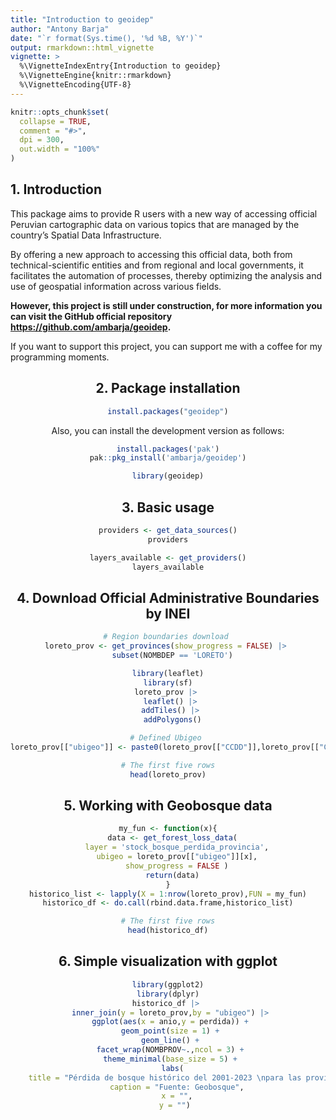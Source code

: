 ```yaml
---
title: "Introduction to geoidep"
author: "Antony Barja"
date: "`r format(Sys.time(), '%d %B, %Y')`"
output: rmarkdown::html_vignette
vignette: >
  %\VignetteIndexEntry{Introduction to geoidep}
  %\VignetteEngine{knitr::rmarkdown}
  %\VignetteEncoding{UTF-8}
---
```


```r
knitr::opts_chunk$set(
  collapse = TRUE,
  comment = "#>",
  dpi = 300,
  out.width = "100%" 
)
```

## 1. Introduction

This package aims to provide R users with a new way of accessing official Peruvian cartographic data on various topics that are managed by the country's Spatial Data Infrastructure.

By offering a new approach to accessing this official data, both from technical-scientific entities and from regional and local governments, it facilitates the automation of processes, thereby optimizing the analysis and use of geospatial information across various fields.

**However, this project is still under construction, for more information you can visit the GitHub official repository <https://github.com/ambarja/geoidep>.**

If you want to support this project, you can support me with a coffee for my programming moments.

<center>
<script type='text/javascript' src='https://storage.ko-fi.com/cdn/widget/Widget_2.js'></script><script type='text/javascript'>kofiwidget2.init('Support Me on Ko-fi', '#ff0022', 'B0B56J9J9');kofiwidget2.draw();</script> 
<center/>

## 2. Package installation 

```r
install.packages("geoidep")
```
Also, you can install the development version as follows: 

```r
install.packages('pak')
pak::pkg_install('ambarja/geoidep')
```

```r
library(geoidep)
```

## 3. Basic usage 

```r
providers <- get_data_sources()
providers
```

```r
layers_available <- get_providers()
layers_available
```

## 4. Download Official Administrative Boundaries by INEI
```r
# Region boundaries download 
loreto_prov <- get_provinces(show_progress = FALSE) |> 
  subset(NOMBDEP == 'LORETO')
```

```r
library(leaflet)
library(sf)
loreto_prov |> 
  leaflet() |> 
  addTiles() |> 
  addPolygons()
```


```r
# Defined Ubigeo 
loreto_prov[["ubigeo"]] <- paste0(loreto_prov[["CCDD"]],loreto_prov[["CCPP"]])
```


```r
# The first five rows
head(loreto_prov)
```

## 5. Working with Geobosque data

```r
my_fun <- function(x){
  data <- get_forest_loss_data(
    layer = 'stock_bosque_perdida_provincia',
    ubigeo = loreto_prov[["ubigeo"]][x],
    show_progress = FALSE )
  return(data)
}
historico_list <- lapply(X = 1:nrow(loreto_prov),FUN = my_fun)
historico_df <- do.call(rbind.data.frame,historico_list)
```

```r
# The first five rows
head(historico_df)
```

## 6. Simple visualization with ggplot

```r
library(ggplot2)
library(dplyr)
historico_df |> 
  inner_join(y = loreto_prov,by = "ubigeo") |> 
  ggplot(aes(x = anio,y = perdida)) + 
  geom_point(size = 1) + 
  geom_line() + 
  facet_wrap(NOMBPROV~.,ncol = 3) + 
  theme_minimal(base_size = 5) + 
  labs(
    title = "Pérdida de bosque histórico del 2001-2023 \npara las provincias de Loreto",
    caption = "Fuente: Geobosque",
    x = "",
    y = "") 
```




